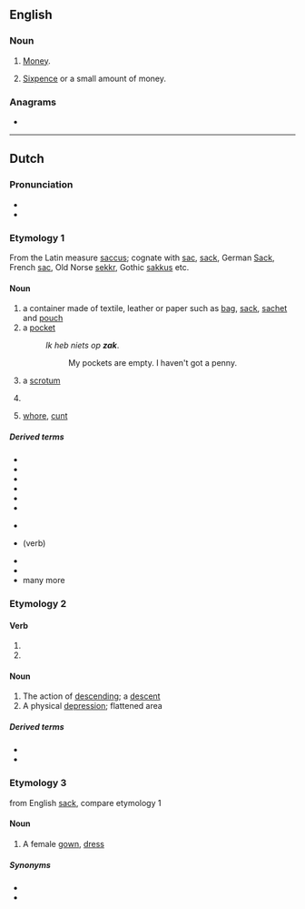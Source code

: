 {{also|Zak|žák}}
==English==

===Noun===
{{en-noun}}

# {{lb|en|South Africa|slang}} [[money|Money]].
# [[sixpence|Sixpence]] or a small amount of money.

===Anagrams===
* {{anagrams|en|Kaz.}}

----

==Dutch==

===Pronunciation===
* {{rhymes|ɑk|lang=nl}}
* {{audio|Nl-zak.ogg|Audio|lang=nl}}

===Etymology 1===
From the Latin measure [[saccus]]; cognate with [[sac]], [[sack]], German [[Sack]], French [[sac]], Old Norse [[sekkr]], Gothic [[sakkus]] etc.

====Noun====
{{nl-noun|m|-en|zakje}}

# a container made of textile, leather or paper such as [[bag]], [[sack]], [[sachet]] and [[pouch]]
# a [[pocket]]
#: ''Ik heb niets op '''zak'''''.
#:: My pockets are empty. I haven't got a penny.
# {{lb|nl|slang}} a [[scrotum]]
# {{lb|nl|slang|offensive|vulgar}} {{non-gloss definition|A contraction of such insults for males as [[klootzak]] or [[rotzak]], referring to the [[scrotum]], roughly equivalent to "[[asshole]]".}}
# {{lb|nl|slang|offensive|vulgar|obsolete}} [[whore]], [[cunt]]

=====Derived terms=====
{{top2}}
* {{l|nl|klootzak}}
* {{l|nl|puntzak|g=m}}
* {{l|nl|rotzak}}
* {{l|nl|rugzak|g=m}}
* {{l|nl|slaapzak|g=m}}
* {{l|nl|zakkenroller|g=m}}
{{mid2}}
* {{l|nl|zakkenvuller|g=m}}
* {{l|nl|zaklopen}} (verb)
* {{l|nl|zakmes|g=n}}
* {{l|nl|zandzak|g=m}}
* many more
{{bottom}}

===Etymology 2===

====Verb====
{{nl-verb-form}}

# {{nl-verb form of|p=1|n=sg|t=pres|m=ind|zakken}}
# {{nl-verb form of|m=imp|zakken}}

====Noun====
{{nl-noun|m|-en|zakje}}

# The action of [[descending]]; a [[descent]]
# A physical [[depression]]; flattened area

=====Derived terms=====
* {{l|nl|zakland|g=n}}
* {{l|nl|zakveen|g=n}}

===Etymology 3===
from English [[sack]], compare etymology 1

====Noun====
{{nl-noun|m|-en|zakje}}

# A female [[gown]], [[dress]]

=====Synonyms=====
* {{l|nl|japon}}
* {{l|nl|jurk}}
